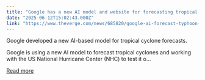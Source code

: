 ```yaml
---
title: "Google has a new AI model and website for forecasting tropical storms"
date: "2025-06-12T15:02:43.000Z"
link: "https://www.theverge.com/news/685820/google-ai-forecast-typhoon-hurricane-tropical-storm"
---
```


Google developed a new AI-based model for tropical cyclone forecasts.

Google is using a new AI model to forecast tropical cyclones and working with the US National Hurricane Center (NHC) to test it o...

[Read more](https://www.theverge.com/news/685820/google-ai-forecast-typhoon-hurricane-tropical-storm)
